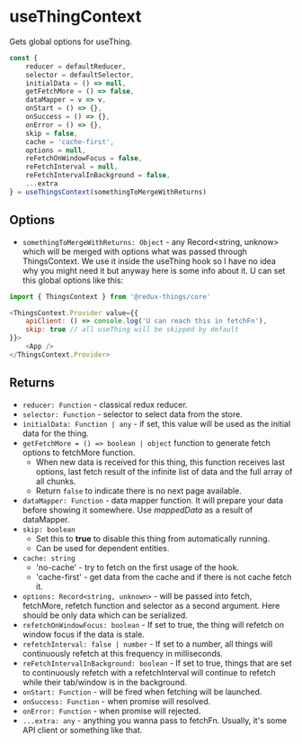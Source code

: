 
<Meta title="API Reference/useThingContext" />

# useThingContext
Gets global options for useThing.

```js
const {
    reducer = defaultReducer,
    selector = defaultSelector,
    initialData = () => null,
    getFetchMore = () => false,
    dataMapper = v => v,
    onStart = () => {},
    onSuccess = () => {},
    onError = () => {},
    skip = false,
    cache = 'cache-first',
    options = null,
    reFetchOnWindowFocus = false,
    reFetchInterval = null,
    reFetchIntervalInBackground = false,
    ...extra
} = useThingsContext(somethingToMergeWithReturns)
```

## Options
* `somethingToMergeWithReturns: Object` - any Record<string, unknow> which will be merged with options what was passed through ThingsContext. We use it inside the useThing hook so I have no idea why you might need it but anyway here is some info about it. U can set this global options like this:
```js
import { ThingsContext } from '@redux-things/core'

<ThingsContext.Provider value={{
    apiClient: () => console.log('U can reach this in fetchFn'),
    skip: true // all useThing will be skipped by default
}}>
    <App />
</ThingsContext.Provider>
```

## Returns

* `reducer: Function` - classical redux reducer.
* `selector: Function` - selector to select data from the store.
* `initialData: Function | any` - if set, this value will be used as the initial data for the thing.
* `getFetchMore = () => boolean | object` function to generate fetch options to fetchMore function.
    * When new data is received for this thing, this function receives last options, last fetch result of the infinite list of data and the full array of all chunks.
    * Return `false` to indicate there is no next page available.
* `dataMapper: Function` - data mapper function. It will prepare your data before showing it somewhere. Use *mappedData* as a result of dataMapper.
* `skip: boolean`
    * Set this to **true** to disable this thing from automatically running.
    * Can be used for dependent entities.
* `cache: string`
    * 'no-cache' - try to fetch on the first usage of the hook.
    * 'cache-first' - get data from the cache and if there is not cache fetch it.
* `options: Record<string, unknown>` - will be passed into fetch, fetchMore, refetch  function and selector as a second argument. Here should be only data which can be serialized.
* `refetchOnWindowFocus: boolean` - If set to true, the thing will refetch on window focus if the data is stale.
* `refetchInterval: false | number` - If set to a number, all things will continuously refetch at this frequency in milliseconds.
* `reFetchIntervalInBackground: boolean` - If set to true, things that are set to continuously refetch with a refetchInterval will continue to refetch while their tab/window is in the background.
* `onStart: Function` - will be fired when fetching will be launched.
* `onSuccess: Function` - when promise will resolved.
* `onError: Function` - when promise will rejected.
* `...extra: any` - anything you wanna pass to fetchFn.  Usually, it's some API client or something like that.